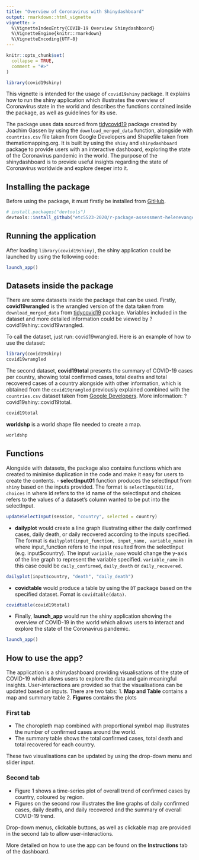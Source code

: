 ```yaml
---
title: "Overview of Coronavirus with Shinydashboard"
output: rmarkdown::html_vignette
vignette: >
  %\VignetteIndexEntry{COVID-19 Overview Shinydashboard}
  %\VignetteEngine{knitr::rmarkdown}
  %\VignetteEncoding{UTF-8}
---
```


```r
knitr::opts_chunk$set(
  collapse = TRUE,
  comment = "#>"
)
```

```r
library(covid19shiny)
```

This vignette is intended for the usage of `covid19shiny` package. It explains how to run the shiny application which illustrates the overview of Coronavirus state in the world and describes the functions contained inside the package, as well as guidelines for its use.  

The package uses data sourced from [tidycovid19](https://github.com/joachim-gassen/tidycovid19) package created by Joachim Gassen by using the `download_merged_data` function, alongside with `countries.csv` file taken from Google Developers and Shapefile taken from thematicmapping.org. It is built by using the `shiny` and `shinydashboard` package to provide users with an interactive dashboard, exploring the state of the Coronavirus pandemic in the world. The purpose of the shinydashboard is to provide useful insights regarding the state of Coronavirus worldwide and explore deeper into it.

## Installing the package
Before using the package, it must firstly be installed from [GitHub](https://github.com/etc5523-2020/r-package-assessment-helenevangelinaa).

```r
# install.packages("devtools")
devtools::install_github("etc5523-2020/r-package-assessment-helenevangelinaa")
```

## Running the application

After loading `library(covid19shiny)`, the shiny application could be launched by using the following code:
```r
launch_app()
```

## Datasets inside the package
There are some datasets inside the package that can be used. Firstly, **covid19wrangled** is the wrangled version of the data taken from `download_merged_data` from [tidycovid19](https://github.com/joachim-gassen/tidycovid19) package. Variables included in the dataset and more detailed information could be viewed by ?covid19shiny::covid19wrangled. 

To call the dataset, just run: covid19wrangled. Here is an example of how to use the dataset:
```r
library(covid19shiny)
covid19wrangled
```

The second dataset, **covid19total** presents the summary of COVID-19 cases per country, showing total confirmed cases, total deaths and total recovered cases of a country alongside with other information, which is obtained from the `covid19qrangled` previously explained combined with the `countries.csv` dataset taken from [Google Developers](https://developers.google.com/public-data/docs/canonical/countries_csv). More information: ?covid19shiny::covid19total.
```r
covid19total
```

**worldshp** is a world shape file needed to create a map.
```r
worldshp
```

## Functions
Alongside with datasets, the package also contains functions which are created to minimise duplication in the code and make it easy for users to create the contents.
- **selectInput01** function produces the selectInput from `shiny` based on the inputs provided. The format is `selectInput01(id, choices` in where id refers to the id name of the selectInput and choices refers to the values of a dataset's column wanted to be put into the selectInput.
```r
updateSelectInput(session, "country", selected = country)
```

- **dailyplot** would create a line graph illustrating either the daily confirmed cases, daily death, or daily recovered according to the inputs specified. The format is `dailyplot(input_function, input_name, variable_name)` in where input_function refers to the input resulted from the selectInput (e.g. input$country). The input `variable_name` would change the y-axis of the line graph to represent the variable specified. `variable_name` in this case could be `daily_confirmed`, `daily_death` or `daily_recovered`. 
```r
dailyplot(input$country, "death", "daily_death")
```

- **covidtable** would produce a table by using the `DT` package based on the specified dataset. Fomat is `covidtable(data)`.
```r
covidtable(covid19total)
```

- Finally, **launch_app** would run the shiny application showing the overview of COVID-19 in the world which allows users to interact and explore the state of the Coronavirus pandemic.   
```r
launch_app()
```

## How to use the app?
The application is a shinydashboard providing visualisations of the state of COVID-19 which allows users to explore the data and gain meaningful insights. User-interactions are provided so that the visualisations can be updated based on inputs. There are two tabs:
1. **Map and Table** contains a map and summary table
2. **Figures** contains the plots

### First tab
* The choropleth map combined with proportional symbol map illustrates the number of confirmed cases around the world.
* The summary table shows the total confirmed cases, total death and total recovered for each country.

These two visualisations can be updated by using the drop-down menu and slider input.

### Second tab
* Figure 1 shows a time-series plot of overall trend of confirmed cases by country, coloured by region.
* Figures on the second row illustrates the line graphs of daily confirmed cases, daily deaths, and daily recovered and the summary of overall COVID-19 trend. 

Drop-down menus, clickable buttons, as well as clickable map are provided in the second tab to allow user-interactions. 

More detailed on how to use the app can be found on the **Instructions** tab of the dashboard.






